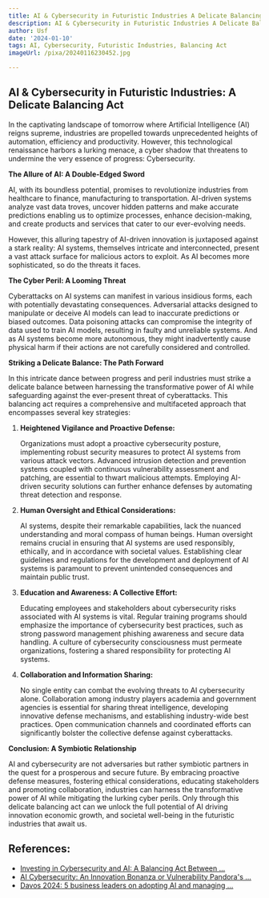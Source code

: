 ```yaml
---
title: AI & Cybersecurity in Futuristic Industries A Delicate Balancing Act
description: AI & Cybersecurity in Futuristic Industries A Delicate Balancing Act
author: Usf
date: '2024-01-10'
tags: AI, Cybersecurity, Futuristic Industries, Balancing Act
imageUrl: /pixa/20240116230452.jpg

---
```

## AI & Cybersecurity in Futuristic  Industries: A Delicate Balancing  Act

In the captivating  landscape of  tomorrow where Artificial Intelligence (AI) reigns supreme, industries are propelled towards unprecedented heights of automation, efficiency  and productivity. However,  this technological renaissance harbors a lurking  menace, a cyber shadow  that threatens to undermine the very essence of progress: Cybersecurity.

**The Allure of AI: A Double-Edged Sword**

AI, with its boundless potential, promises to revolutionize industries  from healthcare to finance, manufacturing to transportation. AI-driven systems analyze  vast data troves, uncover hidden patterns and make accurate predictions enabling us to optimize processes, enhance decision-making, and create products and services that cater to our ever-evolving needs.

However, this alluring tapestry of AI-driven innovation is juxtaposed against a stark reality: AI  systems, themselves intricate and interconnected, present a vast attack surface for malicious actors to exploit. As AI becomes more  sophisticated, so do  the threats it faces.

**The  Cyber Peril:  A Looming Threat**

Cyberattacks on AI systems can manifest  in  various insidious  forms, each with potentially devastating consequences. Adversarial attacks designed to manipulate or deceive AI models can lead to inaccurate predictions or biased outcomes. Data poisoning attacks can compromise the integrity of data used to train AI models, resulting in faulty and unreliable systems. And as AI systems become more autonomous, they might inadvertently  cause physical harm  if their actions are not carefully considered and controlled.

**Striking a Delicate Balance: The Path  Forward**

In this intricate  dance between progress and peril industries must strike a delicate balance between harnessing the  transformative power of AI  while safeguarding against the ever-present threat of cyberattacks. This balancing act requires a comprehensive and multifaceted approach that encompasses several key  strategies:

1. **Heightened Vigilance and Proactive Defense:**

   Organizations must adopt a proactive cybersecurity posture, implementing robust security  measures to protect  AI systems from various attack vectors. Advanced intrusion detection and prevention systems coupled with continuous vulnerability assessment and patching, are essential  to thwart malicious attempts.  Employing AI-driven security solutions can further enhance defenses by automating threat detection and response.

2. **Human Oversight and Ethical  Considerations:**

   AI systems, despite their remarkable capabilities, lack  the nuanced understanding and  moral compass of  human beings.  Human oversight remains crucial in ensuring that AI systems are used responsibly, ethically, and in accordance with societal values. Establishing clear guidelines  and regulations for the development and deployment of  AI systems is paramount to  prevent unintended consequences and maintain public trust.

3. **Education and Awareness: A Collective Effort:**

   Educating employees and stakeholders about cybersecurity risks associated with AI  systems is vital. Regular training programs should emphasize  the importance of cybersecurity best practices, such as strong password  management phishing awareness and secure data handling. A culture of cybersecurity consciousness must permeate organizations, fostering  a shared responsibility for protecting AI systems.

4. **Collaboration and Information Sharing:**

   No single entity can combat the evolving threats  to  AI cybersecurity alone. Collaboration among industry players academia and government agencies  is essential  for sharing threat intelligence, developing innovative defense mechanisms, and establishing industry-wide best  practices.  Open communication channels and coordinated efforts  can significantly bolster the collective defense against cyberattacks.

**Conclusion: A Symbiotic Relationship**

AI and cybersecurity are not  adversaries but rather  symbiotic partners  in the quest for  a prosperous and secure future. By embracing proactive defense  measures, fostering ethical considerations, educating stakeholders and promoting collaboration, industries can  harness the  transformative power of AI while mitigating the lurking cyber perils. Only through this  delicate balancing  act can we unlock the  full potential of AI driving innovation economic growth, and societal well-being in the futuristic industries that await us.

## References:
- [Investing in Cybersecurity and AI: A Balancing Act Between ...](https://www.nasdaq.com/articles/investing-in-cybersecurity-and-ai%3A-a-balancing-act-between-profitability-and-privacy)
- [AI Cybersecurity: An Innovation Bonanza or Vulnerability Pandora's ...](https://www.linkedin.com/pulse/ai-cybersecurity-innovation-bonanza-vulnerability-box-schouker?trk=public_post_main-feed-card_reshare_feed-article-content)
- [Davos 2024: 5 business leaders on adopting AI and managing ...](https://www.weforum.org/agenda/2024/01/how-can-companies-leverage-ai-5-leaders-have-their-say/)

